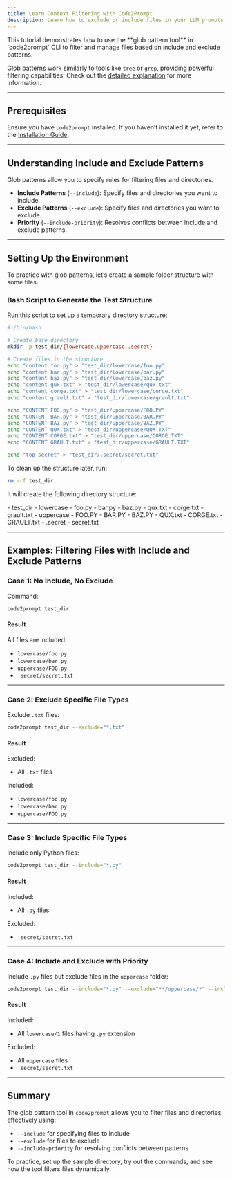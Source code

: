 ```yaml
---
title: Learn Context Filtering with Code2Prompt
description: Learn how to exclude or include files in your LLM prompts using powerful filtering options.
---
```



<Card title="Tutorial Overview">
  This tutorial demonstrates how to use the **glob pattern tool** in
  `code2prompt` CLI to filter and manage files based on include and exclude
  patterns.
</Card>

Glob patterns work similarly to tools like `tree` or `grep`,
providing powerful filtering capabilities. Check out the [detailed
explanation](../explanations/glob_pattern_tool) for more information.

---

## Prerequisites

Ensure you have `code2prompt` installed. If you haven’t installed it yet, refer to the [Installation Guide](../how_to/install).

---

## Understanding Include and Exclude Patterns

Glob patterns allow you to specify rules for filtering files and directories.

- **Include Patterns** (`--include`): Specify files and directories you want to include.
- **Exclude Patterns** (`--exclude`): Specify files and directories you want to exclude.
- **Priority** (`--include-priority`): Resolves conflicts between include and exclude patterns.

---

## Setting Up the Environment

To practice with glob patterns, let’s create a sample folder structure with some files.

### Bash Script to Generate the Test Structure

Run this script to set up a temporary directory structure:

```bash
#!/bin/bash

# Create base directory
mkdir -p test_dir/{lowercase,uppercase,.secret}

# Create files in the structure
echo "content foo.py" > "test_dir/lowercase/foo.py"
echo "content bar.py" > "test_dir/lowercase/bar.py"
echo "content baz.py" > "test_dir/lowercase/baz.py"
echo "content qux.txt" > "test_dir/lowercase/qux.txt"
echo "content corge.txt" > "test_dir/lowercase/corge.txt"
echo "content grault.txt" > "test_dir/lowercase/grault.txt"

echo "CONTENT FOO.py" > "test_dir/uppercase/FOO.PY"
echo "CONTENT BAR.py" > "test_dir/uppercase/BAR.PY"
echo "CONTENT BAZ.py" > "test_dir/uppercase/BAZ.PY"
echo "CONTENT QUX.txt" > "test_dir/uppercase/QUX.TXT"
echo "CONTENT CORGE.txt" > "test_dir/uppercase/CORGE.TXT"
echo "CONTENT GRAULT.txt" > "test_dir/uppercase/GRAULT.TXT"

echo "top secret" > "test_dir/.secret/secret.txt"
```

To clean up the structure later, run:

```bash
rm -rf test_dir
```

It will create the following directory structure:


<FileTree>
  - test_dir - lowercase - foo.py - bar.py - baz.py - qux.txt - corge.txt -
  grault.txt - uppercase - FOO.PY - BAR.PY - BAZ.PY - QUX.txt - CORGE.txt -
  GRAULT.txt - .secret - secret.txt
</FileTree>

---

## Examples: Filtering Files with Include and Exclude Patterns

### Case 1: No Include, No Exclude

Command:

```bash
code2prompt test_dir
```

#### Result

All files are included:

- `lowercase/foo.py`
- `lowercase/bar.py`
- `uppercase/FOO.py`
- `.secret/secret.txt`

---

### Case 2: Exclude Specific File Types

Exclude `.txt` files:

```bash
code2prompt test_dir --exclude="*.txt"
```

#### Result

Excluded:

- All `.txt` files

Included:

- `lowercase/foo.py`
- `lowercase/bar.py`
- `uppercase/FOO.py`

---

### Case 3: Include Specific File Types

Include only Python files:

```bash
code2prompt test_dir --include="*.py"
```

#### Result

Included:

- All `.py` files

Excluded:

- `.secret/secret.txt`

---

### Case 4: Include and Exclude with Priority

Include `.py` files but exclude files in the `uppercase` folder:

```bash
code2prompt test_dir --include="*.py" --exclude="**/uppercase/*" --include-priority=true
```

#### Result

Included:

- All `lowercase/1` files having `.py` extension

Excluded:

- All `uppercase` files
- `.secret/secret.txt`

---

## Summary

The glob pattern tool in `code2prompt` allows you to filter files and directories effectively using:

- `--include` for specifying files to include
- `--exclude` for files to exclude
- `--include-priority` for resolving conflicts between patterns

To practice, set up the sample directory, try out the commands, and see how the tool filters files dynamically.
